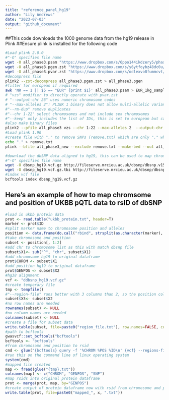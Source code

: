 ```yaml
---
title: "reference_panel_hg19"
author: "Lily Andrews"
date: "2023-07-03"
output: "github_document"
---
```

##This code downloads the 1000 genome data from the hg19 release in Plink
##Ensure plink is installed for the following code
```bash
#Load plink 2.0.0
#"-O" specifies file name
wget -O all_phase3.psam "https://www.dropbox.com/s/6ppo144ikdzery5/phase3_corrected.psam?dl=1"
wget -O all_phase3.pgen.zst "https://www.dropbox.com/s/y6ytfoybz48dc0u/all_phase3.pgen.zst?dl=1"
wget -O all_phase3.pvar.zst "https://www.dropbox.com/s/odlexvo8fummcvt/all_phase3.pvar.zst?dl=1"
#decompress file 
plink2 --zst-decompress all_phase3.pgen.zst > all_phase3.pgen
#filter for european if required
awk 'NR == 1 || $5 == "EUR" {print $1}' all_phase3.psam > EUR_1kg_samples.txt
# "vzs" modifier to directly operate with pvar.zst
# "--output-chr 26" uses numeric chromosome codes
# "--max-alleles 2": PLINK 1 binary does not allow multi-allelic variants
#"--rm-dup" remove duplicates
#"--chr 1-22" select chromosomes and not include sex chromosomes
#"--keep" only includes the list of IDs, this is set to european but can be changed
#also make binary files
plink2 --pfile all_phase3 vzs --chr 1-22 --max-alleles 2  --output-chr 26 --rm-dup exclude-mismatch --keep EUR_1kg_samples.txt --make-bed --out all_phase3_new
#Load plink 1.90 
#create file with "." to remove SNPs (remove.txt) which are only "." which are present in this file
echo "." > remove.txt
plink --bfile all_phase3_new --exclude remove.txt --make-bed --out all_phase3_new.clean
```


```bash
#download the dbSNP data aligned to hg19, this can be used to map chromosome and position to rsid
#"-O" specifies file name
wget -O dbsnp_hg19.vcf.gz http://fileserve.mrcieu.ac.uk/dbsnp/dbsnp.v153.b37.vcf.gz 
wget -O dbsnp_hg19.vcf.gz.tbi http://fileserve.mrcieu.ac.uk/dbsnp/dbsnp.v153.b37.vcf.gz.tbi 
#index vcf file
bcftools index dbsnp_hg19.vcf.gz
```

## Here's an example of how to map chromsome and position of UKBB pQTL data to rsID of dbSNP
```r
#load in ukbb protein data
prot <- read.table("ukbb_protein.txt", header=T) 
marker <- prot$ID
#split marker name to chromosome position and alleles
position <- data.frame(do.call("rbind", strsplit(as.character(marker), ":", fixed = TRUE))) 
#take chromosome and position
subset <- position[, 1:2] 
#add chr to chromosome list as this with match dbsnp file
subset$X1<- sub("^", "chr", subset$X1) 
#add chromosome hg19 to original dataframe
prot$CHROM <- subset$X1
#add position hg19 to original dataframe
prot$GENPOS <- subset$X2 
#hg38 alignment 
vcf <- "ddbsnp_hg19.vcf.gz" 
#create temporary file
tmp <- tempfile() 
#"--region-file" runs better with 3 columns than 2, so the position column is duplicated
subset$X3<- subset$X2
#no row names are needed
rownames(subset) <- NULL
#no column names are needed
colnames(subset) <- NULL 
#create a file for subset data
write.table(subset, file=paste0("region_file.txt"), row.names=FALSE, col.names=FALSE, quote=FALSE,sep="\t") 
#path to bcftools
gwasvcf::set_bcftools("bcftools") 
bcftools <- "bcftools" 
#from chromosome and position to rsid
cmd <- glue("{bcftools} query -f '%CHROM %POS %ID\n' {vcf} --regions-file region_file.txt > {tmp}.txt") 
#run this on the command line of linux operating system
system(cmd) 
#mapped file created
map <- fread(glue("{tmp}.txt")) 
colnames(map) <- c("CHROM", "GENPOS", "SNP")
#map rsids into original protein dataframe
prot <- merge(prot, map, by="GENPOS") 
#create output of protein dataframe now with rsid from chromosome and position
write.table(prot, file=paste0("mapped_", x, ".txt")) 
```


